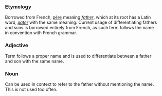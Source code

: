 ===Etymology===
Borrowed from French, [[père]] meaning ''[[father]]'', which at its root has a Latin word, ''[[pater]]'' with the same meaning. Current usage of differentiating fathers and sons is borrowed entirely from French, as such term follows the name in convention with French grammar. 

===Adjective===
Term follows a proper name and is used to differentiate between a father and son with the same name.  

===Noun===
Can be used in context to refer to the father without mentioning the name. This is not used too often.